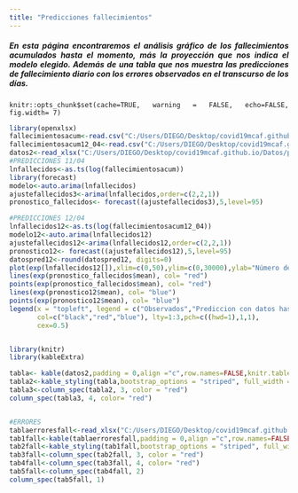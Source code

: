 ```yaml
---
title: "Predicciones fallecimientos"
---
```


<div style="text-align: justify">
##### En esta página encontraremos el análisis gráfico de los fallecimientos acumulados hasta el momento, más la proyección que nos indica el modelo elegido. Además de una tabla que nos muestra las predicciones de fallecimiento diario con los errores observados en el transcurso de los días. 
<div/>

```rsetup
knitr::opts_chunk$set(cache=TRUE, warning = FALSE, echo=FALSE, fig.width= 7)

```


```r
library(openxlsx)
fallecimientosacum<-read.csv("C:/Users/DIEGO/Desktop/covid19mcaf.github.io/Datos/mortalidadnacional11_04.csv",header=FALSE,sep=";")
fallecimientosacum12_04<-read.csv("C:/Users/DIEGO/Desktop/covid19mcaf.github.io/Datos/mortalidadnacional12_04.csv",header=FALSE,sep=";")
datos2<-read_xlsx("C:/Users/DIEGO/Desktop/covid19mcaf.github.io/Datos/prueba.xlsx")
#PREDICCIONES 11/04
lnfallecidos<-as.ts(log(fallecimientosacum))
library(forecast)
modelo<-auto.arima(lnfallecidos)
ajustefallecidos3<-arima(lnfallecidos,order=c(2,2,1))
pronostico_fallecidos<- forecast((ajustefallecidos3),5,level=95)

#PREDICCIONES 12/04
lnfallecidos12<-as.ts(log(fallecimientosacum12_04))
modelo12<-auto.arima(lnfallecidos12)
ajustefallecidos12<-arima(lnfallecidos12,order=c(2,2,1))
pronostico12<- forecast((ajustefallecidos12),5,level=95)
datospred12<-round(datospred12, digits=0)
plot(exp(lnfallecidos12[]),xlim=c(0,50),ylim=c(0,30000),ylab="Número de fallecimientos", xlab="Días", main="Predicciones fallecimientos")
lines(exp(pronostico_fallecidos$mean), col= "red")
points(exp(pronostico_fallecidos$mean), col= "red")
lines(exp(pronostico12$mean), col= "blue")
points(exp(pronostico12$mean), col= "blue")
legend(x = "topleft", legend = c("Observados","Prediccion con datos hasta el 11/04/2020", "Predicción con datos hasta el 12/04/2020"),
       col=c("black","red","blue"), lty=1:3,pch=c((hwd=1),1,1),
       cex=0.5)


library(knitr)
library(kableExtra)

tabla<- kable(datos2,padding = 0,align ="c",row.names=FALSE,knitr.table.format = "html") 
tabla2<-kable_styling(tabla,bootstrap_options = "striped", full_width = F, position = "float_left") 
tabla3<-column_spec(tabla2, 3, color = "red")
column_spec(tabla3, 4, color= "red")


#ERRORES
tablaerroresfall<-read_xlsx("C:/Users/DIEGO/Desktop/covid19mcaf.github.io/Datos/tablerroresfallecimiento.xlsx")
tab1fall<-kable(tablaerroresfall,padding = 0,align ="c",row.names=FALSE,knitr.table.format = "html")
tab2fall<-kable_styling(tab1fall,bootstrap_options = "striped", full_width = F, position = "float_left")
tab3fall<-column_spec(tab2fall, 3, color = "red")
tab4fall<-column_spec(tab3fall, 4, color= "red")
tab5fall<-column_spec(tab4fall, 2)
column_spec(tab5fall, 1)
```